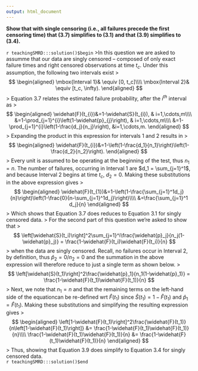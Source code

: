 ```yaml
---
output: html_document
---
```


__Show that with single censoring (i.e., all failures precede the first censoring time) that (3.7) simplifies to (3.1) and that (3.9) simplifies to (3.4).__

`r teachingSMRD:::solution()$begin`
>In this question we are asked to assumme that our data are singly censored -- composed of only exact failure times and right censored observations at time $t_c$.  Under this assumption, the following two intervals exist
>
$$
\begin{aligned}
\mbox{Interval 1}& \equiv [0, t_c]\\\\
\mbox{Interval 2}& \equiv [t_c, \infty).
\end{aligned}
$$
>
Equation 3.7 relates the estimated failure probability, after the $i^{th}$ interval as
>
$$
\begin{aligned}
\widehat{F}(t_{i})&=1-\widehat{S}(t_{i}), & i=1,\cdots,m\\\\
&=1-\prod_{j=1}^{i}\left(1-\widehat{p}_{j}\right), & i=1,\cdots,m\\\\
&=1-\prod_{j=1}^{i}\left(1-\frac{d_j}{n_j}\right), &i=1,\cdots,m.
\end{aligned}
$$
>
Expanding the product in this expression for intervals 1 and 2 results in
>
$$
\begin{aligned}
\widehat{F}(t_{i})&=1-\left(1-\frac{d_1}{n_1}\right)\left(1-\frac{d_2}{n_2}\right).
\end{aligned}
$$
>
Every unit is assumed to be operating at the beginning of the test, thus $n_1 = n$.  The number of failures, occurring in Interval 1 are $d_1 = \sum_{j=1}^1$, and because Interval 2 begins at time $t_c$, $d_2 = 0$. Making these substitutions in the above expression gives 
>
$$
\begin{aligned}
\widehat{F}(t_{1})&=1-\left(1-\frac{\sum_{j=1}^1d_j}{n}\right)\left(1-\frac{0}{n-\sum_{j=1}^1d_j}\right)\\\\
&=\frac{\sum_{j=1}^1 d_j}{n}
\end{aligned}
$$
>
Which shows that Equation 3.7 does reduces to Equation 3.1 for singly censored data.
>
For the second part of this question we're asked to show that 
>
$$
\left[\widehat{S}(t_i)\right]^2\sum_{j=1}^i\frac{\widehat{p}_j}{n_j(1-\widehat{p}_j)} = \frac{1-\widehat{F}(t_i)\widehat{F}(t_i)}{n}
$$
>
when the data are singly censored.  Recall, no failures occur in Interval 2, by definition, thus $\widehat{p}_2=0/n_2=0$ and the summation in the above expression will therefore reduce to just a single term as shown below.
>
$$
\left[\widehat{S}(t_1)\right]^2\frac{\widehat{p}_1}{n_1(1-\widehat{p}_1)} = \frac{1-\widehat{F}(t_1)\widehat{F}(t_1)}{n}
$$
>
Next, we note that $n_1 = n$ and that the remaining terms on the left-hand side of the equationcan be re-defined wrt $\widehat{F}(t_1)$ since $\widehat{S}(t_1)=1-\widehat{F}(t_1)$ and $\widehat{p}_1=\widehat{F}(t_1)$. Making these substitutions and simplifying the resulting expression gives
>
$$
\begin{aligned}
\left[1-\widehat{F}(t_1)\right]^2\frac{\widehat{F}(t_1)}{n\left[1-\widehat{F}(t_1)\right]} &= \frac{1-\widehat{F}(t_1)\widehat{F}(t_1)}{n}\\\\
\frac{1-\widehat{F}(t_1)\widehat{F}(t_1)}{n} &= \frac{1-\widehat{F}(t_1)\widehat{F}(t_1)}{n}
\end{aligned}
$$
>
Thus, showing that Equation 3.9 does simplify to Equation 3.4 for singly censored data.  
`r teachingSMRD:::solution()$end`
